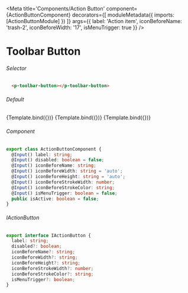
<Meta title='Components/Action Button'
  component={ActionButtonComponent}
  decorators={[
    moduleMetadata({
      imports: [ActionButtonModule]
    })
  ]}
  args={{
    label: 'Action item',
    iconBeforeName: 'trash-2',
    iconBeforeWidth: '17',
    isMenuTrigger: true
  }}
/>


# Toolbar Button

###### Selector
```html
  <p-toolbar-button></p-toolbar-button>
```

###### Default
<Canvas>
  <Story name="Action Button"
    args={{
      isMenuTrigger: false
    }}>
    {Template.bind({})}
  </Story>
   <Story name="Menu Trigger"
    args={{
    }}>
    {Template.bind({})}
  </Story>
   <Story name="Action Button Disabled"
    args={{
      disabled: true
    }}>
    {Template.bind({})}
  </Story>
</Canvas>

###### Component
```ts
export class ActionButtonComponent {
  @Input() label: string;
  @Input() disabled: boolean = false;
  @Input() iconBeforeName: string;
  @Input() iconBeforeWidth: string = 'auto';
  @Input() iconBeforeHeight: string = 'auto';
  @Input() iconBeforeStrokeWidth: number;
  @Input() iconBeforeStrokeColor: string;
  @Input() isMenuTrigger: boolean = false;
  public isActive: boolean = false;
}
```

###### IActionButton
```ts
export interface IActionButton {
  label: string;
  disabled?: boolean;
  iconBeforeName?: string;
  iconBeforeWidth?: string;
  iconBeforeHeight?: string;
  iconBeforeStrokeWidth?: number;
  iconBeforeStrokeColor?: string;
  isMenuTrigger?: boolean;
}
```
